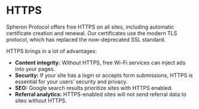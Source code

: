 # HTTPS
Spheron Protocol offers free HTTPS on all sites, including automatic certificate creation and renewal. Our certificates use the modern TLS protocol, which has replaced the now-deprecated SSL standard.

HTTPS brings in a lot of advantages:
- **Content integrity:** Without HTTPS, free Wi-Fi services can inject ads into your pages.
- **Security:** If your site has a login or accepts form submissions, HTTPS is essential for your users’ security and privacy.
- **SEO:** Google search results prioritize sites with HTTPS enabled.
- **Referral analytics:** HTTPS-enabled sites will not send referral data to sites without HTTPS.